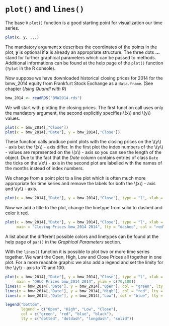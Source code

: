 # `plot()` and `lines()`

The base `R` `plot()` function is a good starting point for visualization our time series. 
```r
plot(x, y, ...)
```
The mandatory argument **x** describes the coordinates of the points in the plot, **y** is optional if **x** is already an appropriate structure. 
The three dots **...** stand for further graphical parameters which can be passed to methods. 
Additional informations can be found at the help page of the `plot()` function (`?plot` in the R console).

Now suppose we have downloaded historical closing prices for 2014 for the bmw_2014 equity from Frankfurt Stock Exchange as a `data.frame`.
(See chapter *Using Quandl with R*)

```r
bmw_2014 <- readRDS("BMW2014.rds")
```

We will start with plotting the closing prices.
The first function call uses only the mandatory argument,
the second explicitly specifies \\(x\\) and \\(y\\) values. 

```r
plot(x = bmw_2014[,"Close"])
plot(x = bmw_2014[,"Date"], y = bmw_2014[,"Close"])
```

These function calls produce  point plots with the closing prices on the \\(y\\) - axis but the \\(x\\) - axis differ.
In the first plot the index numbers of the \\(y\\) - values are represented on the \\(x\\) - axis so you can see the length 
of the object. Due to the fact that the *Date* column contains entries of class `Date` the ticks on the \\(x\\) - axis in the 
second plot are labelled with the names of the months instead of index numbers.


We change from a point plot to a line plot which is often much more appropriate for time series 
and remove the labels for both the \\(x\\) - axis and \\(y\\) - axis. 

```r
plot(x = bmw_2014[,"Date"], y = bmw_2014[,"Close"], type = "l", xlab = "", ylab = "")
```

Now we add a title to the plot, change the linetype from solid to dashed and color it red.

```r
plot(x = bmw_2014[,"Date"], y = bmw_2014[,"Close"], type = "l", xlab = "", ylab = "",
     main = "Closing Prices bmw_2014 2014", lty = "dashed", col = "red")
```

A list about the different possible colors and linetypes can be found at the help page of `par()`
in the *Graphical Parameters* section.

With the `lines()` function it is possible to plot two or more time series together.
We want the Open, High, Low and Close Prices all together in one plot.
For a more readable graphic we also add a legend and set the limity for the \\(y\\) - axis to 70 and 100.

```r
plot(x = bmw_2014[,"Date"], y = bmw_2014[,"Close"], type = "l", xlab = "", ylab = "",
     main = "OHLC Prices bmw_2014 2014", ylim = c(70,100))
lines(x = bmw_2014[,"Date"], y = bmw_2014[,"Open"], col = "green", lty = "dotted")
lines(x = bmw_2014[,"Date"], y = bmw_2014[,"High"], col = "red", lty = "dotdash")
lines(x = bmw_2014[,"Date"], y = bmw_2014[,"Low"], col = "blue", lty = "longdash")

legend("bottom", 
       legend = c("Open", "High", "Low", "Close"),
       col = c("green", "red", "blue", "black"),
       lty = c("dotted", "dotdash", "longdash", "solid"))
```